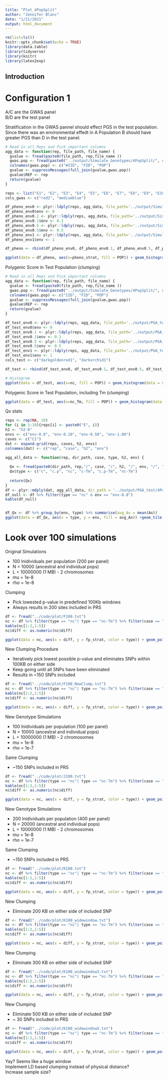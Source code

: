 ```yaml
---
title: "Plot_4PopSplit"
author: "Jennifer Blanc"
date: "1/21/2021"
output: html_document
---
```


```r
rm(list=ls())
knitr::opts_chunk$set(echo = TRUE)
library(data.table)
library(tidyverse)
library(knitr)
library(latex2exp)
```

## Introduction


# Configuration 1

A/C are the GWAS panel  
B/D are the test panel  

Stratification in the GWAS pannel should effect PGS in the test population. Since there was an environmental effedt in A Population B should have greater PGS than D in the test panel. 

```r
# Read in all Reps and Pick important columns 
agg_data <- function(rep, file_path, file_name) {
  gvalue <- fread(paste0(file_path, rep,file_name ))
  gwas.pop <- fread(paste0("../output/Simulate_Genotypes/4PopSplit/", rep, "/C1/ids.gwas"), header = F)
  colnames(gwas.pop) <- c("#IID", "FID", "POP")
  gvalue <- suppressMessages(full_join(gvalue,gwas.pop))
  gvalue$REP <- rep
  return(gvalue)
}

reps <- list("E1", "E2", "E3", "E4", "E5", "E6", "E7", "E8", "E9", "E10")
cols_gwas <- c("red2", "mediumblue")

df_pheno_env0 <- plyr::ldply(reps, agg_data, file_path='../output/Simulate_Phenotypes/4PopSplit/', file_name='/C1/h2-0/env-0.0/genos-gwas_common.phenos.txt')
df_pheno_env0$env <- 0
df_pheno_env0.1 <- plyr::ldply(reps, agg_data, file_path='../output/Simulate_Phenotypes/4PopSplit/', file_name='/C1/h2-0/env-0.10/genos-gwas_common.phenos.txt')
df_pheno_env0.1$env <- 0.1
df_pheno_env0.5 <- plyr::ldply(reps, agg_data, file_path='../output/Simulate_Phenotypes/4PopSplit/', file_name='/C1/h2-0/env-0.50/genos-gwas_common.phenos.txt')
df_pheno_env0.5$env <- 0.5
df_pheno_env1 <- plyr::ldply(reps, agg_data, file_path='../output/Simulate_Phenotypes/4PopSplit/', file_name='/C1/h2-0/env-1.00/genos-gwas_common.phenos.txt')
df_pheno_env1$env <- 1

df_pheno <- rbind(df_pheno_env0, df_pheno_env0.1, df_pheno_env0.5, df_pheno_env1)

ggplot(data = df_pheno, aes(x=pheno_strat, fill = POP)) + geom_histogram(data = subset(df_pheno, POP == "A"), alpha = 0.75, bins = 30) + geom_histogram(data = subset(df_pheno, POP == "C"), alpha = 0.75, bins = 30) + facet_grid(REP ~ env) + theme_bw() + xlab("Stratified Phenotype") + scale_fill_manual(values = cols_gwas)
```

Polygenic Score in Test Population (clumping) 
```r
# Read in all Reps and Pick important columns 
agg_data <- function(rep, file_path, file_name) {
  gvalue <- fread(paste0(file_path, rep,file_name ))
  gwas.pop <- fread(paste0("../output/Simulate_Genotypes/4PopSplit/", rep, "/C1/ids.test"), header = F)
  colnames(gwas.pop) <- c("IID", "FID", "POP")
  gvalue <- suppressMessages(full_join(gvalue,gwas.pop))
  gvalue$REP <- rep
  return(gvalue)
}

df_test_env0 <- plyr::ldply(reps, agg_data, file_path='../output/PGA_test/4PopSplit/', file_name='/C1/h2-0/env-0.0/PGS.txt')
df_test_env0$env <- 0
df_test_env0.1 <- plyr::ldply(reps, agg_data, file_path='../output/PGA_test/4PopSplit/', file_name='/C1/h2-0/env-0.10/PGS.txt')
df_test_env0.1$env <- 0.1
df_test_env0.5 <- plyr::ldply(reps, agg_data, file_path='../output/PGA_test/4PopSplit/', file_name='/C1/h2-0/env-0.50/PGS.txt')
df_test_env0.5$env <- 0.5
df_test_env1 <- plyr::ldply(reps, agg_data, file_path='../output/PGA_test/4PopSplit/', file_name='/C1/h2-0/env-1.00/PGS.txt')
df_test_env1$env <- 1
cols_test <- c("darkgoldenrod1", "darkorchid1")

df_test <- rbind(df_test_env0, df_test_env0.1, df_test_env0.5, df_test_env1)

# Histogram 
ggplot(data = df_test, aes(x=nc, fill = POP)) + geom_histogram(data = subset(df_test, POP == "B"), alpha = 0.75, bins = 30) + geom_histogram(data = subset(df_test, POP == "D"), alpha = 0.75, bins = 30) + facet_grid(REP ~ env) + theme_bw() + xlab("Stratified Phenotype") + scale_fill_manual(values = cols_test)
```

Polygenic Score in Test Population, including Tm (clumping) 
```r
ggplot(data = df_test, aes(x=nc_Tm, fill = POP)) + geom_histogram(data = subset(df_test, POP == "B"), alpha = 0.75, bins = 30) + geom_histogram(data = subset(df_test, POP == "D"), alpha = 0.75, bins = 30) + facet_grid(REP ~ env) + theme_bw() + xlab("Stratified Phenotype") + scale_fill_manual(values = cols_test)
```

Qx stats
```r
reps <- rep(NA, 10)
for (i in 1:10){reps[i] <- paste0("E", i)}
h2 <- "h2-0"
envs <- c("env-0.0", "env-0.10", "env-0.50", "env-1.00")
cases <- c("C1")
dat <- expand.grid(reps, cases, h2, envs)
colnames(dat) <- c("rep", "case", "h2", "env")

agg_all_data <- function(rep, dir_path, case, type, h2, env) {
  
  Qx <- fread(paste0(dir_path, rep,"/", case, "/", h2, "/", env, "/", "Qx.txt"))
  Qx$type <- c("c", "c.p", "nc", "c-Tm", "c.p-Tm", "nc-Tm")
  
  return(Qx)
}
df <- plyr::mdply(dat, agg_all_data, dir_path = '../output/PGA_test/4PopSplit/' )
df_null <- df %>% filter(type == "nc" & env == "env-0.0")
kable(df_null)


df_Qx <- df %>% group_by(env, type) %>% summarise(avg_Ax = mean(Ax))
ggplot(data = df_Qx, aes(x = type, y = env, fill = avg_Ax)) +geom_tile() + theme_classic() +  theme(panel.border = element_rect(colour = "black", fill=NA, size=1)) + scale_fill_gradient(low = "lightgoldenrod1", high = "blue")
```

# Look over 100 simulations 

Original Simulations  

- 100 Inidividuals per population (200 per panel)  
- N = 10000 (ancestral and individual pops)  
- L = 10000000 (1 MB) - 2 chromosomes  
- mu = 1e-8  
- rho = 1e-8  

Clumping  

- Pick lowested p-value in predefined 100Kb windows  
- Always results in 200 sites included in PRS   

```r
df <- fread("../code/plot/F100.txt")
nc <- df %>% filter(type == "nc"| type == "nc-Tm") %>% filter(case == "C1")  %>% group_by(env, type, case) %>% summarise(fp_strat = sum(`P-EN` < 0.05)/ n(), avg_Ax = mean(Ax)) %>% separate(env, c("env", "diff"), "-")
kable(nc[1:2,1:5])
nc$diff <- as.numeric(nc$diff)

ggplot(data = nc, aes(x = diff, y = fp_strat, color = type)) + geom_point(size =3)+ xlab("Mean(A) - Mean(C)") + ylab("False Postive Rate") + theme_classic(base_size = 14) + scale_color_manual(values = c("goldenrod2", "navy"), labels = unname(TeX(c("No covariate", " Including $T^{GWAS}")))) + theme(panel.border = element_rect(colour = "black", fill=NA, size=1)) + ylim(0,1) + labs(colour="GWAS") + theme(legend.text.align = 0)+ geom_hline(yintercept = 0.05, color = "red") + geom_smooth(method = "loess", se = FALSE) 
```

New Clumping Procedure  

- Iteratively pick lowest possible p-value and eliminates SNPs within 100KB on either side  
- Keep going until all SNPs have been eliminated  
- Results in ~150 SNPs included  

```r
df <- fread("../code/plot/F100_NewClump.txt")
nc <- df %>% filter(type == "nc"| type == "nc-Tm") %>% filter(case == "C1")  %>% group_by(env, type, case) %>% summarise(fp_strat = sum(`P-EN` < 0.05)/ n(), avg_Ax = mean(Ax)) %>% separate(env, c("env", "diff"), "-")
kable(nc[1:2,1:5])
nc$diff <- as.numeric(nc$diff)

ggplot(data = nc, aes(x = diff, y = fp_strat, color = type)) + geom_point(size =3)+ xlab("Mean(A) - Mean(C)") + ylab("False Postive Rate") + theme_classic(base_size = 14) + scale_color_manual(values = c("goldenrod2", "navy"), labels = unname(TeX(c("No covariate", " Including $T^{GWAS}")))) + theme(panel.border = element_rect(colour = "black", fill=NA, size=1)) + ylim(0,1) + labs(colour="GWAS") + theme(legend.text.align = 0)+ geom_hline(yintercept = 0.05, color = "red")
```

New Genotype Simulations  

- 100 Inidividuals per population (100 per panel)  
- N = 10000 (ancestral and individual pops)  
- L = 10000000 (1 MB) - 2 chromosomes  
- mu = 1e-8  
- rho = 1e-7   

Same Clumping  

- ~150 SNPs included in PRS  

```r
df <- fread("../code/plot/J100.txt")
nc <- df %>% filter(type == "nc"| type == "nc-Tm") %>% filter(case == "C1")  %>% group_by(env, type, case) %>% summarise(fp_strat = sum(`P-EN` < 0.05)/ n(), avg_Ax = mean(Ax)) %>% separate(env, c("env", "diff"), "-")
kable(nc[1:2,1:5])
nc$diff <- as.numeric(nc$diff)

ggplot(data = nc, aes(x = diff, y = fp_strat, color = type)) + geom_point(size =3)+ xlab("Mean(A) - Mean(C)") + ylab("False Postive Rate") + theme_classic(base_size = 14) + scale_color_manual(values = c("goldenrod2", "navy"), labels = unname(TeX(c("No covariate", " Including $T^{GWAS}")))) + theme(panel.border = element_rect(colour = "black", fill=NA, size=1)) + ylim(0,1) + labs(colour="GWAS") + theme(legend.text.align = 0)+ geom_hline(yintercept = 0.05, color = "red")
```

New Genotype Simulations  

- 200 Inidividuals per population (400 per panel)  
- N = 20000 (ancestral and individual pops)  
- L = 10000000 (1 MB) - 2 chromosomes  
- mu = 1e-8  
- rho = 1e-7  

Same Clumping  

- ~150 SNPs included in PRS  

```r
df <- fread("../code/plot/K100.txt")
nc <- df %>% filter(type == "nc"| type == "nc-Tm") %>% filter(case == "C1")  %>% group_by(env, type, case) %>% summarise(fp_strat = sum(`P-EN` < 0.05)/ n(), avg_Ax = mean(Ax)) %>% separate(env, c("env", "diff"), "-")
kable(nc[1:2,1:5])
nc$diff <- as.numeric(nc$diff)

ggplot(data = nc, aes(x = diff, y = fp_strat, color = type)) + geom_point(size =3)+ xlab("Mean(A) - Mean(C)") + ylab("False Postive Rate") + theme_classic(base_size = 14) + scale_color_manual(values = c("goldenrod2", "navy"), labels = unname(TeX(c("No covariate", " Including $T^{GWAS}")))) + theme(panel.border = element_rect(colour = "black", fill=NA, size=1)) + ylim(0,1) + labs(colour="GWAS") + theme(legend.text.align = 0)+ geom_hline(yintercept = 0.05, color = "red")
```


New Clumping  

- Eliminate 200 KB on either side of included SNP  

```r
df <- fread("../code/plot/K100_widewindow.txt")
nc <- df %>% filter(type == "nc"| type == "nc-Tm") %>% filter(case == "C1")  %>% group_by(env, type, case) %>% summarise(fp_strat = sum(`P-EN` < 0.05)/ n(), avg_Ax = mean(Ax)) %>% separate(env, c("env", "diff"), "-")
kable(nc[1:2,1:5])
nc$diff <- as.numeric(nc$diff)

ggplot(data = nc, aes(x = diff, y = fp_strat, color = type)) + geom_point(size =3)+ xlab("Mean(A) - Mean(C)") + ylab("False Postive Rate") + theme_classic(base_size = 14) + scale_color_manual(values = c("goldenrod2", "navy"), labels = unname(TeX(c("No covariate", " Including $T^{GWAS}")))) + theme(panel.border = element_rect(colour = "black", fill=NA, size=1)) + ylim(0,1) + labs(colour="GWAS") + theme(legend.text.align = 0)+ geom_hline(yintercept = 0.05, color = "red")
```

New Clumping  

- Eliminate 300 KB on either side of included SNP  

```r
df <- fread("../code/plot/K100_widewindow3.txt")
nc <- df %>% filter(type == "nc"| type == "nc-Tm") %>% filter(case == "C1")  %>% group_by(env, type, case) %>% summarise(fp_strat = sum(`P-EN` < 0.05)/ n(), avg_Ax = mean(Ax)) %>% separate(env, c("env", "diff"), "-")
kable(nc[1:2,1:5])
nc$diff <- as.numeric(nc$diff)

ggplot(data = nc, aes(x = diff, y = fp_strat, color = type)) + geom_point(size =3)+ xlab("Mean(A) - Mean(C)") + ylab("False Postive Rate") + theme_classic(base_size = 14) + scale_color_manual(values = c("goldenrod2", "navy"), labels = unname(TeX(c("No covariate", " Including $T^{GWAS}")))) + theme(panel.border = element_rect(colour = "black", fill=NA, size=1)) + ylim(0,1) + labs(colour="GWAS") + theme(legend.text.align = 0)+ geom_hline(yintercept = 0.05, color = "red")
```

New Clumping  

- Eliminate 500 KB on either side of included SNP  
- ~ 30 SNPs included in PRS  

```r
df <- fread("../code/plot/K100_widewindow5.txt")
nc <- df %>% filter(type == "nc"| type == "nc-Tm") %>% filter(case == "C1")  %>% group_by(env, type, case) %>% summarise(fp_strat = sum(`P-EN` < 0.05)/ n(), avg_Ax = mean(Ax)) %>% separate(env, c("env", "diff"), "-")
kable(nc[1:2,1:5])
nc$diff <- as.numeric(nc$diff)

ggplot(data = nc, aes(x = diff, y = fp_strat, color = type)) + geom_point(size =3)+ xlab("Mean(A) - Mean(C)") + ylab("False Postive Rate") + theme_classic(base_size = 14) + scale_color_manual(values = c("goldenrod2", "navy"), labels = unname(TeX(c("No covariate", " Including $T^{GWAS}")))) + theme(panel.border = element_rect(colour = "black", fill=NA, size=1)) + ylim(0,1) + labs(colour="GWAS") + theme(legend.text.align = 0)+ geom_hline(yintercept = 0.05, color = "red")
```

Yay? Seems like a huge window   
Implement LD based clumping instead of physical distance?  
Increase sample size?  










